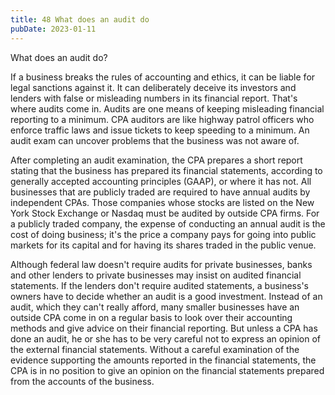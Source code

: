 ```yaml
---
title: 48 What does an audit do
pubDate: 2023-01-11
---
```


What does an audit do?

If a business breaks the rules of accounting and ethics, it can be liable for legal sanctions against it. It can deliberately deceive its investors and lenders with false or misleading numbers in its financial report. That's where audits come in. Audits are one means of keeping misleading financial reporting to a minimum. CPA auditors are like highway patrol officers who enforce traffic laws and issue tickets to keep speeding to a minimum. An audit exam can uncover problems that the business was not aware of.

After completing an audit examination, the CPA prepares a short report stating that the business has prepared its financial statements, according to generally accepted accounting principles (GAAP), or where it has not. All businesses that are publicly traded are required to have annual audits by independent CPAs. Those companies whose stocks are listed on the New York Stock Exchange or Nasdaq must be audited by outside CPA firms. For a publicly traded company, the expense of conducting an annual audit is the cost of doing business; it's the price a company pays for going into public markets for its capital and for having its shares traded in the public venue. 

Although federal law doesn't require audits for private businesses, banks and other lenders to private businesses may insist on audited financial statements. If the lenders don't require audited statements, a business's owners have to decide whether an audit is a good investment. Instead of an audit, which they can't really afford, many smaller businesses have an outside CPA come in on a regular basis to look over their accounting methods and give advice on their financial reporting. But unless a CPA has done an audit, he or she has to be very careful not to express an opinion of the external financial statements. Without a careful examination of the evidence supporting the amounts reported in the financial statements, the CPA is in no position to give an opinion on the financial statements prepared from the accounts of the business.